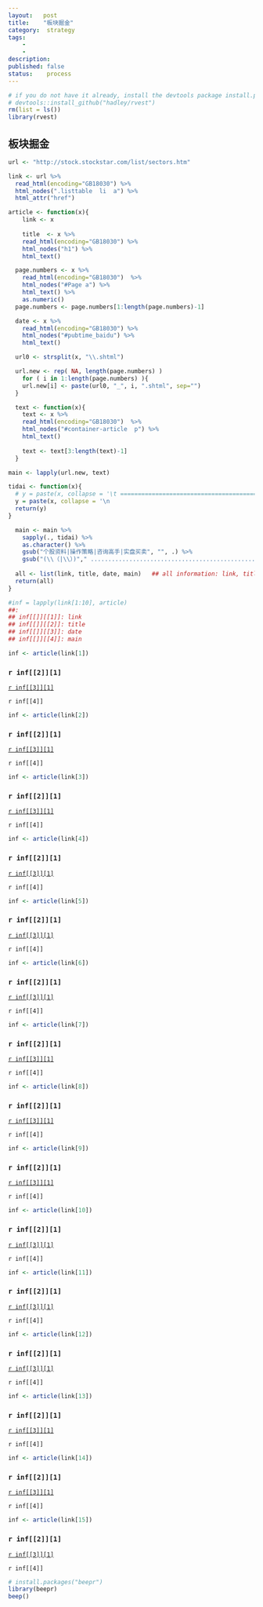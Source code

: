 ```yaml
---
layout:   post
title:    "板块掘金"
category:  strategy
tags:     
    -  
    -   
description: 
published: false
status:    process
---
```




```r
# if you do not have it already, install the devtools package install.packages("devtools") 
# devtools::install_github("hadley/rvest") 
rm(list = ls())
library(rvest)
```

## 板块掘金

```r
url <- "http://stock.stockstar.com/list/sectors.htm"

link <- url %>% 
  read_html(encoding="GB18030") %>% 
  html_nodes(".listtable  li  a") %>% 
  html_attr("href")

article <- function(x){
    link <- x
  
    title  <- x %>% 
    read_html(encoding="GB18030") %>% 
    html_nodes("h1") %>% 
    html_text()

  page.numbers <- x %>% 
    read_html(encoding="GB18030")  %>% 
    html_nodes("#Page a") %>% 
    html_text() %>%
    as.numeric()
  page.numbers <- page.numbers[1:length(page.numbers)-1]

  date <- x %>% 
    read_html(encoding="GB18030") %>% 
    html_nodes("#pubtime_baidu") %>% 
    html_text()

  url0 <- strsplit(x, "\\.shtml")

  url.new <- rep( NA, length(page.numbers) )
    for ( i in 1:length(page.numbers) ){
    url.new[i] <- paste(url0, "_", i, ".shtml", sep="")
  }

  text <- function(x){
    text <- x %>%
    read_html(encoding="GB18030")  %>% 
    html_nodes("#container-article  p") %>% 
    html_text()
  
    text <- text[3:length(text)-1]
  }

main <- lapply(url.new, text)

tidai <- function(x){
  # y = paste(x, collapse = '\t ============================================================================ \t')
  y = paste(x, collapse = '\n                                                                                 \n')
  return(y)
} 

  main <- main %>%
    sapply(., tidai) %>%
    as.character() %>%
    gsub("个股资料|操作策略|咨询高手|实盘买卖", "", .) %>%
    gsub("(\\（|\\）)"," ..........................................................", .)
  
  all <- list(link, title, date, main)   ## all information: link, title, date, main
  return(all)
}

#inf = lapply(link[1:10], article)
##:
## inf[[]][[1]]: link
## inf[[]][[2]]: title
## inf[[]][[3]]: date
## inf[[]][[4]]: main
```

```r
inf <- article(link[1])
```

### `r inf[[2]][1]`
[`r inf[[3]][1]`](`r inf[[1]][1]`)

`r inf[[4]]`


```r
inf <- article(link[2])
```

### `r inf[[2]][1]`
[`r inf[[3]][1]`](`r inf[[1]][1]`)

`r inf[[4]]`


```r
inf <- article(link[3])
```

### `r inf[[2]][1]`
[`r inf[[3]][1]`](`r inf[[1]][1]`)

`r inf[[4]]`


```r
inf <- article(link[4])
```

### `r inf[[2]][1]`
[`r inf[[3]][1]`](`r inf[[1]][1]`)

`r inf[[4]]`


```r
inf <- article(link[5])
```

### `r inf[[2]][1]`
[`r inf[[3]][1]`](`r inf[[1]][1]`)

`r inf[[4]]`


```r
inf <- article(link[6])
```

### `r inf[[2]][1]`
[`r inf[[3]][1]`](`r inf[[1]][1]`)

`r inf[[4]]`


```r
inf <- article(link[7])
```

### `r inf[[2]][1]`
[`r inf[[3]][1]`](`r inf[[1]][1]`)

`r inf[[4]]`


```r
inf <- article(link[8])
```

### `r inf[[2]][1]`
[`r inf[[3]][1]`](`r inf[[1]][1]`)

`r inf[[4]]`



```r
inf <- article(link[9])
```

### `r inf[[2]][1]`
[`r inf[[3]][1]`](`r inf[[1]][1]`)

`r inf[[4]]`


```r
inf <- article(link[10])
```

### `r inf[[2]][1]`
[`r inf[[3]][1]`](`r inf[[1]][1]`)

`r inf[[4]]`



```r
inf <- article(link[11])
```

### `r inf[[2]][1]`
[`r inf[[3]][1]`](`r inf[[1]][1]`)

`r inf[[4]]`


```r
inf <- article(link[12])
```

### `r inf[[2]][1]`
[`r inf[[3]][1]`](`r inf[[1]][1]`)

`r inf[[4]]`


```r
inf <- article(link[13])
```

### `r inf[[2]][1]`
[`r inf[[3]][1]`](`r inf[[1]][1]`)

`r inf[[4]]`


```r
inf <- article(link[14])
```

### `r inf[[2]][1]`
[`r inf[[3]][1]`](`r inf[[1]][1]`)

`r inf[[4]]`


```r
inf <- article(link[15])
```

### `r inf[[2]][1]`
[`r inf[[3]][1]`](`r inf[[1]][1]`)

`r inf[[4]]`

```r
# install.packages("beepr")
library(beepr)
beep()
```